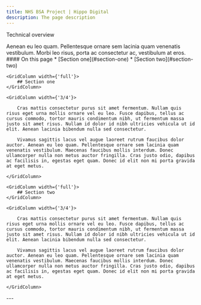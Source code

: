 ```yaml
---
title: NHS BSA Project | Hippo Digital
description: The page description
---
```


<Heading caption='Our approach' tag='h1'>Technical overview</Heading>

<GridRow>
    <GridColumn width={'2/3'}>
        <LeadParagraph>
            Aenean eu leo quam. Pellentesque ornare sem lacinia quam venenatis vestibulum. Morbi leo risus, porta ac consectetur ac, vestibulum at eros.
        </LeadParagraph>
    </GridColumn>
    <GridColumn width={'1/3'}>
        <nav className="in-page-nav">
            #### On this page
            * [Section one](#section-one)
            * [Section two](#section-two)
        </nav>
    </GridColumn>
</GridRow>

<GridRow>

    <GridColumn width={'full'}>
        ## Section one
    </GridColumn>

    <GridColumn width={'3/4'}>

        Cras mattis consectetur purus sit amet fermentum. Nullam quis risus eget urna mollis ornare vel eu leo. Fusce dapibus, tellus ac cursus commodo, tortor mauris condimentum nibh, ut fermentum massa justo sit amet risus. Nullam id dolor id nibh ultricies vehicula ut id elit. Aenean lacinia bibendum nulla sed consectetur.

        Vivamus sagittis lacus vel augue laoreet rutrum faucibus dolor auctor. Aenean eu leo quam. Pellentesque ornare sem lacinia quam venenatis vestibulum. Maecenas faucibus mollis interdum. Donec ullamcorper nulla non metus auctor fringilla. Cras justo odio, dapibus ac facilisis in, egestas eget quam. Donec id elit non mi porta gravida at eget metus.

    </GridColumn>

</GridRow>

<GridRow>

    <GridColumn width={'full'}>
        ## Section two
    </GridColumn>

    <GridColumn width={'3/4'}>

        Cras mattis consectetur purus sit amet fermentum. Nullam quis risus eget urna mollis ornare vel eu leo. Fusce dapibus, tellus ac cursus commodo, tortor mauris condimentum nibh, ut fermentum massa justo sit amet risus. Nullam id dolor id nibh ultricies vehicula ut id elit. Aenean lacinia bibendum nulla sed consectetur.

        Vivamus sagittis lacus vel augue laoreet rutrum faucibus dolor auctor. Aenean eu leo quam. Pellentesque ornare sem lacinia quam venenatis vestibulum. Maecenas faucibus mollis interdum. Donec ullamcorper nulla non metus auctor fringilla. Cras justo odio, dapibus ac facilisis in, egestas eget quam. Donec id elit non mi porta gravida at eget metus.

    </GridColumn>

</GridRow>

<GridRow>
    <GridColumn width={'full'}>
        ---
    </GridColumn>
</GridRow>
<GridRow>
    <GridColumn width={'1/2'}>
        <LinkBlock style="prev" url="/approach/data" title="Our approach" text="Data overview" />
    </GridColumn>
    <GridColumn width={'1/2'}>
        <LinkBlock style="next" url="/approach/design" title="Our approach" text="Design overview" />
    </GridColumn>
</GridRow>